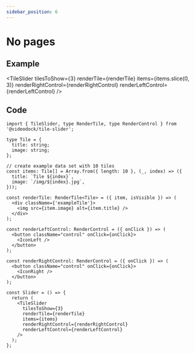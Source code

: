 ```yaml
---
sidebar_position: 6
---
```


# No pages

## Example


<TileSlider
  tilesToShow={3}
  renderTile={renderTile}
  items={items.slice(0, 3)}
  renderRightControl={renderRightControl}
  renderLeftControl={renderLeftControl}
/>

## Code

```tsx
import { TileSlider, type RenderTile, type RenderControl } from '@videodock/tile-slider';

type Tile = {
  title: string;
  image: string;
};

// create example data set with 10 tiles
const items: Tile[] = Array.from({ length: 10 }, (_, index) => ({
  title: `Tile ${index}`,
  image: `/img/${index}.jpg`,
}));

const renderTile: RenderTile<Tile> = ({ item, isVisible }) => (
  <div className={'exampleTile'}>
    <img src={item.image} alt={item.title} />
  </div>
);

const renderLeftControl: RenderControl = ({ onClick }) => (
  <button className="control" onClick={onClick}>
    <IconLeft />
  </button>
);

const renderRightControl: RenderControl = ({ onClick }) => (
  <button className="control" onClick={onClick}>
    <IconRight />
  </button>
);

const Slider = () => {
  return (
    <TileSlider
      tilesToShow={3}
      renderTile={renderTile}
      items={items}
      renderRightControl={renderRightControl}
      renderLeftControl={renderLeftControl}
    />
  );
};
```
